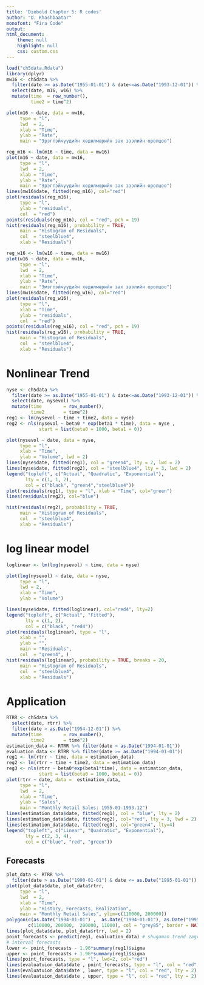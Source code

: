 ```yaml
---
title: 'Diebold Chapter 5: R codes'
author: "D. Khashbaatar"
monofont: "Fira Code"
output:
html_document:
    theme: null
    highlight: null
    css: custom.css
---
```



```r
load("ch5data.Rdata")
library(dplyr)
mw16 <- ch5data %>% 
  filter(date >= as.Date("1955-01-01") & date<=as.Date("1993-12-01")) %>% 
  select(date, m16, w16) %>% 
  mutate(time  = row_number(), 
         time2 = time^2)
```

```r
plot(m16 ~ date, data = mw16, 
     type = "l", 
     lwd  = 2, 
     xlab = "Time", 
     ylab = "Rate", 
     main = "Эрэгтэйчүүдийн хөдөлмөрийн зах зээлийн оролцоо")
```

```r
reg_m16 <- lm(m16 ~ time, data = mw16)
plot(m16 ~ date, data = mw16, 
     type = "l", 
     lwd  = 2, 
     xlab = "Time", 
     ylab = "Rate", 
     main = "Эрэгтэйчүүдийн хөдөлмөрийн зах зээлийн оролцоо")
lines(mw16$date, fitted(reg_m16), col="red")
plot(residuals(reg_m16), 
     type = "l", 
     ylab = "residuals",
     col  = "red")
points(residuals(reg_m16), col = "red", pch = 19)
hist(residuals(reg_m16), probability = TRUE, 
     main = "Histogram of Residuals", 
     col  = "steelblue4", 
     xlab = "Residuals")

```


```r
reg_w16 <- lm(w16 ~ time, data = mw16)
plot(w16 ~ date, data = mw16, 
     type = "l", 
     lwd  = 2, 
     xlab = "Time", 
     ylab = "Rate", 
     main = "Эмэгтэйчүүдийн хөдөлмөрийн зах зээлийн оролцоо")
lines(mw16$date, fitted(reg_w16), col="red")
plot(residuals(reg_w16), 
     type = "l", 
     xlab = "Time",
     ylab = "residuals",
     col  = "red")
points(residuals(reg_w16), col = "red", pch = 19)
hist(residuals(reg_w16), probability = TRUE, 
     main = "Histogram of Residuals", 
     col  = "steelblue4", 
     xlab = "Residuals")
```

# Nonlinear Trend

```r
nyse <- ch5data %>% 
  filter(date >= as.Date("1955-01-01") & date<=as.Date("1993-12-01")) %>% 
  select(date, nysevol) %>% 
  mutate(time        = row_number(), 
         time2       = time^2)
reg1 <- lm(nysevol ~ time + time2, data = nyse)
reg2 <- nls(nysevol ~ beta0 * exp(beta1 * time), data = nyse , 
            start = list(beta0 = 1000, beta1 = 0))
```

```r
plot(nysevol ~ date, data = nyse, 
     type = "l",
     xlab = "Time", 
     ylab = "Volume", lwd = 2)
lines(nyse$date, fitted(reg1), col = "green4", lty = 2, lwd = 2)
lines(nyse$date, fitted(reg2), col = "steelblue4", lty = 3, lwd = 2)
legend("topleft", c("Actual", "Quadratic", "Exponential"),
       lty = c(1, 1, 2), 
       col = c("black", "green4","steelblue4"))
plot(residuals(reg1), type = "l", xlab = "Time", col="green")
lines(residuals(reg2), col="blue")

hist(residuals(reg2), probability = TRUE,  
     main = "Histogram of Residuals", 
     col  = "steelblue4", 
     xlab = "Residuals")

```



# log linear model

```r
loglinear <- lm(log(nysevol) ~ time, data = nyse)

plot(log(nysevol) ~ date, data = nyse, 
     type = "l", 
     lwd = 2, 
     xlab = "Time", 
     ylab = "Volume")

lines(nyse$date, fitted(loglinear), col="red4", lty=2)
legend("topleft", c("Actual", "Fitted"), 
       lty = c(1, 2), 
       col = c("black", "red4"))
plot(residuals(loglinear), type = "l", 
     xlab = "", 
     ylab = "", 
     main = "Residuals", 
     col  = "green4", )
hist(residuals(loglinear), probability = TRUE, breaks = 20, 
     main = "Histogram of Residuals", 
     col  = "steelblue4", 
     xlab = "Residuals")

```

# Application
```r
RTRR <- ch5data %>% 
  select(date, rtrr) %>% 
  filter(date > as.Date("1954-12-01")) %>% 
  mutate(time        = row_number(), 
         time2       = time^2)
estimation_data <- RTRR %>% filter(date < as.Date("1994-01-01"))
evaluation_data <- RTRR %>% filter(date >= as.Date("1994-01-01"))
reg1 <- lm(rtrr ~ time, data = estimation_data)
reg2 <- lm(rtrr ~ time + time2, data = estimation_data)
reg3 <- nls(rtrr ~ beta0*exp(beta1*time), data = estimation_data,
            start = list(beta0 = 1000, beta1 = 0))
plot(rtrr ~ date, data =  estimation_data, 
     type = "l", 
     lwd  = 2, 
     xlab = "Time", 
     ylab = "Sales",
     main = "Monthly Retail Sales: 1955.01-1993.12")
lines(estimation_data$date, fitted(reg1), col = "blue", lty = 2)
lines(estimation_data$date, fitted(reg2), col="red", lty = 3, lwd = 2)
lines(estimation_data$date, fitted(reg3), col="green4", lty=4)
legend("topleft", c("Linear", "Quadratic", "Exponential"), 
       lty = c(2, 3, 4), 
       col = c("blue", "red", "green"))

```

## Forecasts

```r
plot_data <- RTRR %>% 
  filter(date > as.Date("1990-01-01") & date <= as.Date("1995-01-01"))
plot(plot_data$date, plot_data$rtrr,  
     type = "l", 
     lwd  = 2, 
     xlab = "Time", 
     ylab = "History, Forecasts, Realization",
     main = "Monthly Retail Sales", ylim=c(110000, 200000))
polygon(c(as.Date("1994-01-01") ,  as.Date("1994-01-01"), as.Date("1995-01-01"), as.Date("1995-01-01")), 
        c(110000, 200000,  200000, 11000), col = "grey85", border = NA)
lines(plot_data$date, plot_data$rtrr, lwd = 2) 
point_forecasts <- predict(reg1, evaluation_data) # shugaman trend zagvariin taamaglal
# interval forecasts
lower <- point_forecasts - 1.96*summary(reg1)$sigma
upper <- point_forecasts + 1.96*summary(reg1)$sigma
lines(point_forecasts, type = "l", lwd=2, col="red")
lines(evaluatuion_data$date , point_forecasts, type = "l", col = "red", lwd=2, lty=2)
lines(evaluatuion_data$date , lower, type = "l", col = "red", lty = 2)
lines(evaluatuion_data$date , upper, type = "l", col = "red", lty = 2)
```

